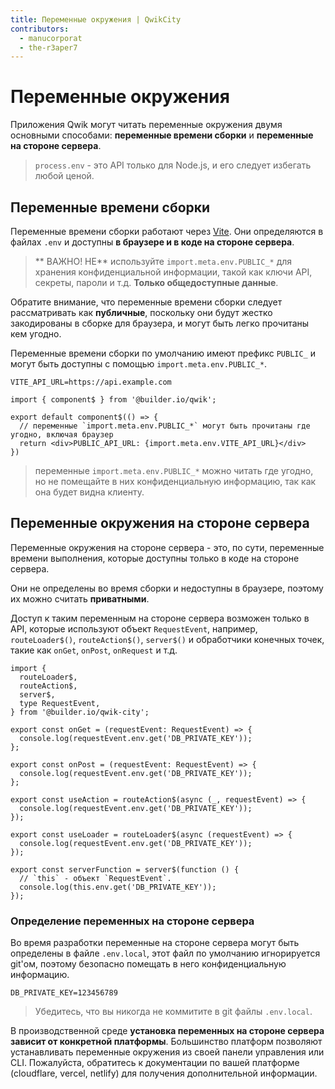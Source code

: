 ```yaml
---
title: Переменные окружения | QwikCity
contributors:
  - manucorporat
  - the-r3aper7
---
```


# Переменные окружения

Приложения Qwik могут читать переменные окружения двумя основными способами: **переменные времени сборки** и **переменные на стороне сервера**.

> `process.env` - это API только для Node.js, и его следует избегать любой ценой.

## Переменные времени сборки

Переменные времени сборки работают через [Vite](https://vitejs.dev/guide/env-and-mode.html). Они определяются в файлах `.env` и доступны **в браузере и в коде на стороне сервера**.

> ** ВАЖНО! НЕ** используйте `import.meta.env.PUBLIC_*` для хранения конфиденциальной информации, такой как ключи API, секреты, пароли и т.д. **Только общедоступные данные**.

Обратите внимание, что переменные времени сборки следует рассматривать как **публичные**, поскольку они будут жестко закодированы в сборке для браузера, и могут быть легко прочитаны кем угодно.

Переменные времени сборки по умолчанию имеют префикс `PUBLIC_` и могут быть доступны с помощью `import.meta.env.PUBLIC_*`.

```tsx title=".env" /PUBLIC_API_URL/#a
VITE_API_URL=https://api.example.com
```

```tsx {4} /PUBLIC_API_URL/#a title="src/routes/index.tsx"
import { component$ } from '@builder.io/qwik';

export default component$(() => {
  // переменные `import.meta.env.PUBLIC_*` могут быть прочитаны где угодно, включая браузер
  return <div>PUBLIC_API_URL: {import.meta.env.VITE_API_URL}</div>
})
```

> переменные `import.meta.env.PUBLIC_*` можно читать где угодно, но не помещайте в них конфиденциальную информацию, так как она будет видна клиенту.

## Переменные окружения на стороне сервера

Переменные окружения на стороне сервера - это, по сути, переменные времени выполнения, которые доступны только в коде на стороне сервера.

Они не определены во время сборки и недоступны в браузере, поэтому их можно считать **приватными**.

Доступ к таким переменным на стороне сервера возможен только в API, которые используют объект `RequestEvent`, например, `routeLoader$()`, `routeAction$()`, `server$()` и обработчики конечных точек, такие как `onGet`, `onPost`, `onRequest` и т.д.

```tsx /DB_PRIVATE_KEY/ title="src/routes/index.tsx"
import {
  routeLoader$,
  routeAction$,
  server$,
  type RequestEvent,
} from '@builder.io/qwik-city';

export const onGet = (requestEvent: RequestEvent) => {
  console.log(requestEvent.env.get('DB_PRIVATE_KEY'));
};

export const onPost = (requestEvent: RequestEvent) => {
  console.log(requestEvent.env.get('DB_PRIVATE_KEY'));
};

export const useAction = routeAction$(async (_, requestEvent) => {
  console.log(requestEvent.env.get('DB_PRIVATE_KEY'));
});

export const useLoader = routeLoader$(async (requestEvent) => {
  console.log(requestEvent.env.get('DB_PRIVATE_KEY'));
});

export const serverFunction = server$(function () {
  // `this` - объект `RequestEvent`.
  console.log(this.env.get('DB_PRIVATE_KEY'));
});
```

### Определение переменных на стороне сервера

Во время разработки переменные на стороне сервера могут быть определены в файле `.env.local`, этот файл по умолчанию игнорируется git'ом, поэтому безопасно помещать в него конфиденциальную информацию.

```env title=".env.local"
DB_PRIVATE_KEY=123456789
```

> Убедитесь, что вы никогда не коммитите в git файлы `.env.local`.

В производственной среде **установка переменных на стороне сервера зависит от конкретной платформы**. Большинство платформ позволяют устанавливать переменные окружения из своей панели управления или CLI. Пожалуйста, обратитесь к документации по вашей платформе (cloudflare, vercel, netlify) для получения дополнительной информации.
